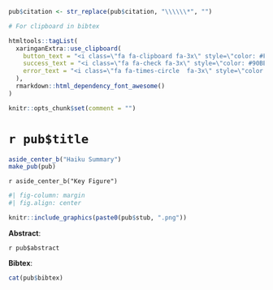```r
pub$citation <- str_replace(pub$citation, "\\\\\\*", "")

# For clipboard in bibtex

htmltools::tagList(
  xaringanExtra::use_clipboard(
    button_text = "<i class=\"fa fa-clipboard fa-3x\" style=\"color: #FFF\"></i>",
    success_text = "<i class=\"fa fa-check fa-3x\" style=\"color: #90BE6D\"></i>",
    error_text = "<i class=\"fa fa-times-circle  fa-3x\" style=\"color: #F94144\"></i>"
  ),
  rmarkdown::html_dependency_font_awesome()
)

knitr::opts_chunk$set(comment = "")
```

# `r pub$title`

```r
aside_center_b("Haiku Summary")
make_pub(pub)
```

`r aside_center_b("Key Figure")`

```r
#| fig-column: margin
#| fig.align: center

knitr::include_graphics(paste0(pub$stub, ".png"))
```

**Abstract**:

`r pub$abstract`

**Bibtex**:

```r
cat(pub$bibtex)
```
